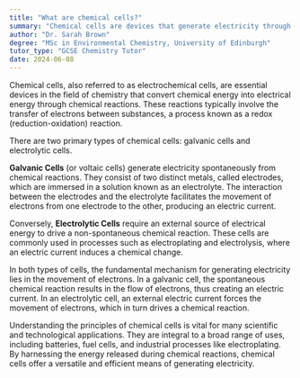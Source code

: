```yaml
---
title: "What are chemical cells?"
summary: "Chemical cells are devices that generate electricity through a chemical reaction, often involving a transfer of electrons."
author: "Dr. Sarah Brown"
degree: "MSc in Environmental Chemistry, University of Edinburgh"
tutor_type: "GCSE Chemistry Tutor"
date: 2024-06-08
---
```


Chemical cells, also referred to as electrochemical cells, are essential devices in the field of chemistry that convert chemical energy into electrical energy through chemical reactions. These reactions typically involve the transfer of electrons between substances, a process known as a redox (reduction-oxidation) reaction.

There are two primary types of chemical cells: galvanic cells and electrolytic cells. 

**Galvanic Cells** (or voltaic cells) generate electricity spontaneously from chemical reactions. They consist of two distinct metals, called electrodes, which are immersed in a solution known as an electrolyte. The interaction between the electrodes and the electrolyte facilitates the movement of electrons from one electrode to the other, producing an electric current.

Conversely, **Electrolytic Cells** require an external source of electrical energy to drive a non-spontaneous chemical reaction. These cells are commonly used in processes such as electroplating and electrolysis, where an electric current induces a chemical change.

In both types of cells, the fundamental mechanism for generating electricity lies in the movement of electrons. In a galvanic cell, the spontaneous chemical reaction results in the flow of electrons, thus creating an electric current. In an electrolytic cell, an external electric current forces the movement of electrons, which in turn drives a chemical reaction.

Understanding the principles of chemical cells is vital for many scientific and technological applications. They are integral to a broad range of uses, including batteries, fuel cells, and industrial processes like electroplating. By harnessing the energy released during chemical reactions, chemical cells offer a versatile and efficient means of generating electricity.
    